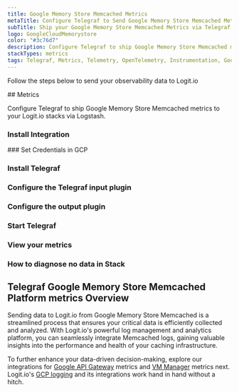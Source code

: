 ```yaml
---
title: Google Memory Store Memcached Metrics
metaTitle: Configure Telegraf to Send Google Memory Store Memcached Metrics
subTitle: Ship your Google Memory Store Memcached Metrics via Telegraf to your Logit.io Stack
logo: GoogleCloudMemorystore
color: "#3c76d7"
description: Configure Telegraf to ship Google Memory Store Memcached metrics to Logit.io. Use our Telegraf Google Memory Store Memcached metrics example configuration.
stackTypes: metrics
tags: Telegraf, Metrics, Telemetry, OpenTelemetry, Instrumentation, Google Memory Store Memcached, In-memory Data Store
---
```


Follow the steps below to send your observability data to Logit.io

<Steps>
  ## Metrics

  Configure Telegraf to ship Google Memory Store Memcached metrics to your Logit.io stacks via Logstash.
  
  ### Install Integration
  <InstallIntegration/>
  ### Set Credentials in GCP

  <SetGCPCredentials intro="Google Memorystore for Memcached is a fully managed in-memory data store service offered by Google Cloud. It provides a scalable and high-performance solution for caching frequently accessed data, improving application performance and reducing latency. With Memorystore for Memcached, organizations can easily deploy and manage a distributed in-memory cache environment."/>
  
  ### Install Telegraf

  <InstallTelegraf />

  ### Configure the Telegraf input plugin

  <TelegrafStackDriverInput metric_type="memcache.googleapis.com"/>

  ### Configure the output plugin

  <TelegrafOutputPlugin />

  ### Start Telegraf

  <StartTelegraf />

  ### View your metrics
  <LaunchStack stackType="metrics" source="Google_Memory_Store_Memcached_Metrics_via_Telegraf" utmMedium="metrics" utmCampaign="telegraf-GoogleMemoryStoreMemcached-metrics" />

  ### How to diagnose no data in Stack

  <DiagnoseNoData />
</Steps>

## Telegraf Google Memory Store Memcached Platform metrics Overview

Sending data to Logit.io from Google Memory Store Memcached is a streamlined process that ensures your 
critical data is efficiently collected and analyzed. With Logit.io's powerful log management and 
analytics platform, you can seamlessly integrate Memcached logs, gaining valuable insights into the 
performance and health of your caching infrastructure.
      
To further enhance your data-driven decision-making, explore our integrations for 
[Google API Gateway](/integrations/google-cloud-api-gateway/#metrics) metrics and 
[VM Manager](/integrations/google-cloud-vm-manager/#metrics) 
metrics next. Logit.io's [GCP logging](https://logit.io/solutions/gcp-logging/) and its 
integrations work hand in hand without a hitch.